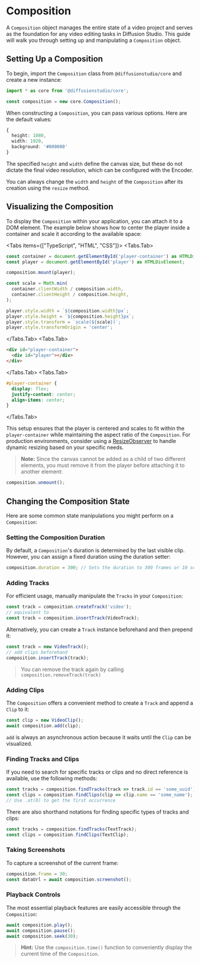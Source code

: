 
# Composition

A `Composition` object manages the entire state of a video project and serves as the foundation for any video editing tasks in Diffusion Studio. This guide will walk you through setting up and manipulating a `Composition` object.

## Setting Up a Composition

To begin, import the `Composition` class from `@diffusionstudio/core` and create a new instance:

```typescript
import * as core from '@diffusionstudio/core';

const composition = new core.Composition();
```

When constructing a `Composition`, you can pass various options. Here are the default values:

```typescript
{
  height: 1080,
  width: 1920,
  background: '#000000'
}
```

The specified `height` and `width` define the canvas size, but these do not dictate the final video resolution, which can be configured with the Encoder. 

You can always change the `width` and `height` of the `Composition` after its creation using the `resize` method.

## Visualizing the Composition

To display the `Composition` within your application, you can attach it to a DOM element. The example below shows how to center the player inside a container and scale it according to the available space:

<Tabs items={["TypeScript", "HTML", "CSS"]}>
<Tabs.Tab>
```typescript
const container = document.getElementById('player-container') as HTMLDivElement;
const player = document.getElementById('player') as HTMLDivElement;

composition.mount(player);

const scale = Math.min(
  container.clientWidth / composition.width,
  container.clientHeight / composition.height,
);

player.style.width = `${composition.width}px`;
player.style.height = `${composition.height}px`;
player.style.transform = `scale(${scale})`;
player.style.transformOrigin = 'center';
```
</Tabs.Tab>
<Tabs.Tab>
```html
<div id="player-container">
  <div id="player"></div>
</div>
```
</Tabs.Tab>
<Tabs.Tab>
```css
#player-container {
  display: flex;
  justify-content: center;
  align-items: center;
}
```
</Tabs.Tab>
</Tabs>

This setup ensures that the player is centered and scales to fit within the `player-container` while maintaining the aspect ratio of the `Composition`. For production environments, consider using a [ResizeObserver](https://developer.mozilla.org/en-US/docs/Web/API/ResizeObserver) to handle dynamic resizing based on your specific needs.

> **Note:** Since the canvas cannot be added as a child of two different elements, you must remove it from the player before attaching it to another element:
```typescript
composition.unmount();
```

## Changing the Composition State

Here are some common state manipulations you might perform on a `Composition`:

### **Setting the Composition Duration**

By default, a `Composition`'s duration is determined by the last visible clip. However, you can assign a fixed duration using the duration setter:

```typescript
composition.duration = 300; // Sets the duration to 300 frames or 10 seconds
```

### **Adding Tracks**

For efficient usage, manually manipulate the `Tracks` in your `Composition`:

```typescript
const track = composition.createTrack('video');
// equivalent to
const track = composition.insertTrack(VideoTrack);
```

Alternatively, you can create a `Track` instance beforehand and then prepend it:

```typescript
const track = new VideoTrack();
// add clips beforehand
composition.insertTrack(track);
```

> You can remove the track again by calling `composition.removeTrack(track)`

### **Adding Clips**

The `Composition` offers a convenient method to create a `Track` and append a `Clip` to it:

```typescript
const clip = new VideoClip();
await composition.add(clip);
```

`add` is always an asynchronous action because it waits until the `Clip` can be visualized.

### **Finding Tracks and Clips**

If you need to search for specific tracks or clips and no direct reference is available, use the following methods:

```typescript
const tracks = composition.findTracks(track => track.id == 'some_uuid'); 
const clips = composition.findClips(clip => clip.name == 'some_name');
// Use .at(0) to get the first occurrence
```

There are also shorthand notations for finding specific types of tracks and clips:

```typescript
const tracks = composition.findTracks(TextTrack);
const clips = composition.findClips(TextClip);
```

### **Taking Screenshots**

To capture a screenshot of the current frame:

```typescript
composition.frame = 30;
const dataUrl = await composition.screenshot();
```

### **Playback Controls**

The most essential playback features are easily accessible through the `Composition`:

```typescript
await composition.play();
await composition.pause();
await composition.seek(30);
```

> **Hint:** Use the `composition.time()` function to conveniently display the current time of the `Composition`.
